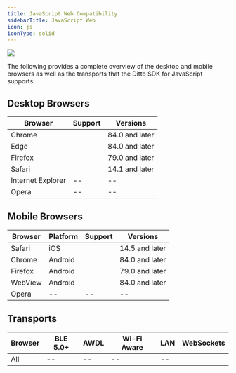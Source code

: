 ```yaml
---
title: JavaScript Web Compatibility
sidebarTitle: JavaScript Web
icon: js
iconType: solid
---
```


<Frame>
  <img src="/images/v4.9/release-3.webp"/>
</Frame>

The following provides a complete overview of the desktop and mobile browsers as well as the transports that the Ditto SDK for JavaScript supports:

## Desktop Browsers

| **Browser** | **Support** | **Versions** |
| --- | --- | --- |
| Chrome | <Icon icon="check" iconType="solid" /> | 84.0 and later |
| Edge | <Icon icon="check" iconType="solid" /> | 84.0 and later |
| Firefox | <Icon icon="check" iconType="solid" /> | 79.0 and later |
| Safari | <Icon icon="check" iconType="solid" /> | 14.1 and later |
| Internet Explorer | \-- | \-- |
| Opera | \-- | \-- |

## Mobile Browsers

| **Browser** | **Platform** | **Support** | **Versions** |
| --- | --- | --- | --- |
| Safari | iOS | <Icon icon="check" iconType="solid" /> | 14.5 and later |
| Chrome | Android | <Icon icon="check" iconType="solid" /> | 84.0 and later |
| Firefox | Android | <Icon icon="check" iconType="solid" /> | 79.0 and later |
| WebView | Android | <Icon icon="check" iconType="solid" /> | 84.0 and later |
| Opera | \-- | \-- | \-- |

## Transports

| **Browser** | **BLE 5.0+** | **AWDL** | **Wi-Fi Aware** | **LAN** | **WebSockets** |
| --- | --- | --- | --- | --- | --- |
| All | \-- | \-- | \-- | \-- | <Icon icon="check" iconType="solid" /> |
